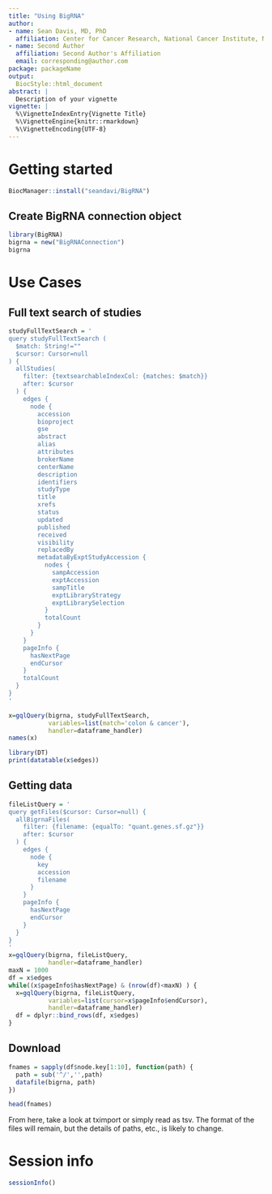 ```yaml
---
title: "Using BigRNA"
author:
- name: Sean Davis, MD, PhD
  affiliation: Center for Cancer Research, National Cancer Institute, National Institutes of Health, Bethesda, MD
- name: Second Author
  affiliation: Second Author's Affiliation
  email: corresponding@author.com
package: packageName
output:
  BiocStyle::html_document
abstract: |
  Description of your vignette
vignette: |
  %\VignetteIndexEntry{Vignette Title}
  %\VignetteEngine{knitr::rmarkdown}
  %\VignetteEncoding{UTF-8}
---
```


# Getting started

```r
BiocManager::install("seandavi/BigRNA")
```


## Create BigRNA connection object

```r
library(BigRNA)
bigrna = new("BigRNAConnection")
bigrna
```

# Use Cases

## Full text search of studies

```r
studyFullTextSearch = '
query studyFullTextSearch (
  $match: String!=""
  $cursor: Cursor=null
) {
  allStudies(
    filter: {textsearchableIndexCol: {matches: $match}}
    after: $cursor
  ) {
    edges {
      node {
        accession
        bioproject
        gse
        abstract
        alias
        attributes
        brokerName
        centerName
        description
        identifiers
        studyType
        title
        xrefs
        status
        updated
        published
        received
        visibility
        replacedBy
        metadataByExptStudyAccession {
          nodes {
            sampAccession
            exptAccession
            sampTitle
            exptLibraryStrategy
            exptLibrarySelection
          }
          totalCount
        }
      }
    }
    pageInfo {
      hasNextPage
      endCursor
    }
    totalCount
  }
}
'

x=gqlQuery(bigrna, studyFullTextSearch, 
           variables=list(match='colon & cancer'), 
           handler=dataframe_handler)
names(x)
```

```r
library(DT)
print(datatable(x$edges))
```


## Getting data

```r
fileListQuery = '
query getFiles($cursor: Cursor=null) {
  allBigrnaFiles(
    filter: {filename: {equalTo: "quant.genes.sf.gz"}}
    after: $cursor
  ) {
    edges {
      node {
        key
        accession
        filename
      }
    }
    pageInfo {
      hasNextPage
      endCursor
    }
  }
}
'
x=gqlQuery(bigrna, fileListQuery, 
           handler=dataframe_handler)
maxN = 1000
df = x$edges
while((x$pageInfo$hasNextPage) & (nrow(df)<maxN) ) {
  x=gqlQuery(bigrna, fileListQuery, 
           variables=list(cursor=x$pageInfo$endCursor), 
           handler=dataframe_handler)
  df = dplyr::bind_rows(df, x$edges)
}
```


## Download



```r
fnames = sapply(df$node.key[1:10], function(path) {
  path = sub('^/','',path)
  datafile(bigrna, path)
})
```

```r
head(fnames)
```

From here, take a look at tximport or simply read as tsv. The format of the files will remain, but the details of paths, etc., is likely to change.


# Session info {.unnumbered}

```r
sessionInfo()
```
